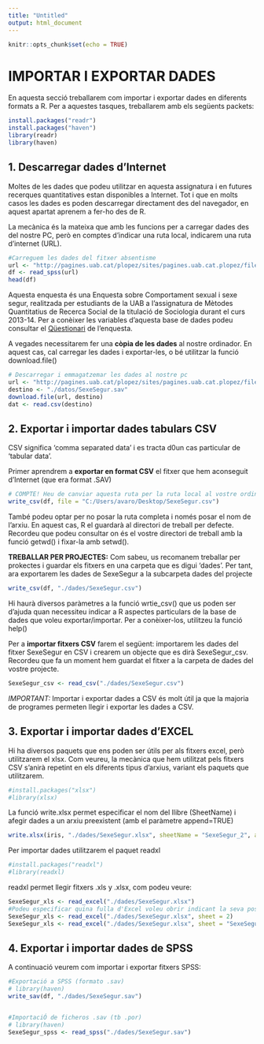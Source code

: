 ```yaml
---
title: "Untitled"
output: html_document
---
```


```r
knitr::opts_chunk$set(echo = TRUE)
```
# IMPORTAR I EXPORTAR DADES 
En aquesta secció treballarem com importar i exportar dades en diferents formats a R. Per a aquestes tasques, treballarem amb els següents packets: 

```r
install.packages("readr")
install.packages("haven")
library(readr)
library(haven)
```

## 1. Descarregar dades d'Internet 
Moltes de les dades que podeu utilitzar en aquesta assignatura i en futures recerques quantitatives estan disponibles a Internet. Tot i que en molts casos les dades es poden descarregar directament des del navegador, en aquest apartat aprenem a fer-ho des de R. 

La mecànica és la mateixa que amb les funcions per a carregar dades des del nostre PC, però en comptes d'indicar una ruta local, indicarem una ruta d'internet (URL). 

```r
#Carreguem les dades del fitxer absentisme 
url <- "http://pagines.uab.cat/plopez/sites/pagines.uab.cat.plopez/files/SexeSegur.sav"
df <- read_spss(url)
head(df)
```

Aquesta enquesta és una Enquesta sobre Comportament sexual i sexe segur, realitzada per estudiants de la UAB a l'assignatura de Mètodes Quantitatius de Recerca Social de la titulació de Sociologia durant el curs 2013-14. Per a conèixer les variables d'aquesta base de dades podeu consultar el [Qüestionari](http://pagines.uab.cat/plopez/sites/pagines.uab.cat.plopez/files/Questionari_SexeSegur.pdf) de l'enquesta. 

A vegades necessitarem fer una **còpia de les dades** al nostre ordinador. En aquest cas, cal carregar les dades i exportar-les, o bé utilitzar la funció download.file()

```r
# Descarregar i emmagatzemar les dades al nostre pc 
url <- "http://pagines.uab.cat/plopez/sites/pagines.uab.cat.plopez/files/SexeSegur.sav"
destino <- "./datos/SexeSegur.sav"
download.file(url, destino)
dat <- read.csv(destino)
```

## 2. Exportar i importar dades tabulars CSV 
CSV significa 'comma separated data' i es tracta d0un cas particular de 'tabular data'. 

Primer aprendrem a **exportar en format CSV** el fitxer que hem aconseguit d'Internet (que era format .SAV) 

```r
# COMPTE! Heu de canviar aquesta ruta per la ruta local al vostre ordinador. 
write_csv(df, file = "C:/Users/avaro/Desktop/SexeSegur.csv")
```
També podeu optar per no posar la ruta completa i només posar el nom de l'arxiu. En aquest cas, R el guardarà al directori de treball per defecte. Recordeu que podeu consultar on és el vostre directori de treball amb la funció getwd() i fixar-la amb setwd(). 

**TREBALLAR PER PROJECTES:**
Com sabeu, us recomanem treballar per prokectes i guardar els fitxers en una carpeta que es digui 'dades'. Per tant, ara exportarem les dades de SexeSegur a la subcarpeta dades del projecte 

```r
write_csv(df, "./dades/SexeSegur.csv")
```

Hi haurà diversos paràmetres a la funció wrtie_csv() que us poden ser d'ajuda quan necessiteu indicar a R aspectes particulars de la base de dades que voleu exportar/importar. Per a conèixer-los, utilitzeu la funció help()

Per a **importar fitxers CSV** farem el següent: importarem les dades del fitxer SexeSegur en CSV i crearem un objecte que es dirà SexeSegur_csv. Recordeu que fa un moment hem guardat el fitxer a la carpeta de dades del vostre projecte. 

```r
SexeSegur_csv <- read_csv("./dades/SexeSegur.csv")
```

*IMPORTANT:* Importar i exportar dades a CSV és molt útil ja que la majoria de programes permeten llegir i exportar les dades a CSV. 

## 3. Exportar i importar dades d'EXCEL 
Hi ha diversos paquets que ens poden ser útils per als fitxers excel, però utilitzarem el xlsx. Com veureu, la mecànica que hem utilitzat pels fitxers CSV s'anirà repetint en els diferents tipus d'arxius, variant els paquets que utilitzarem. 

```r
#install.packages("xlsx")
#library(xlsx)
```

La funció write.xlsx permet especificar el nom del llibre (SheetName) i afegir dades a un arxiu preexistent (amb el paràmetre append=TRUE)

```r
write.xlsx(iris, "./dades/SexeSegur.xlsx", sheetName = "SexeSegur_2", append = TRUE)
```

Per importar dades utilitzarem el paquet readxl

```r
#install.packages("readxl")
#library(readxl)
```

readxl permet llegir fitxers .xls y .xlsx, com podeu veure:

```r
SexeSegur_xls <- read_excel("./dades/SexeSegur.xlsx")
#Podeu especificar quina fulla d'Excel voleu obrir indicant la seva posició o el seu nom: 
SexeSegur_xls <- read_excel("./dades/SexeSegur.xlsx", sheet = 2)
SexeSegur_xls <- read_excel("./dades/SexeSegur.xlsx", sheet = "SexeSegur_2")

```

## 4. Exportar i importar dades de SPSS 
A continuació veurem com importar i exportar fitxers SPSS: 

```r
#Exportació a SPSS (formato .sav)
# library(haven)
write_sav(df, "./dades/SexeSegur.sav")


#ImportaciÓ de ficheros .sav (tb .por)
# library(haven)
SexeSegur_spss <- read_spss("./dades/SexeSegur.sav")
```

